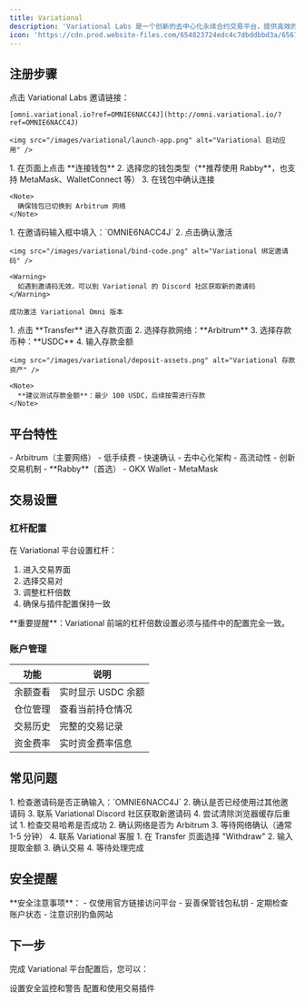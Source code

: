 ```yaml
---
title: Variational
description: 'Variational Labs 是一个创新的去中心化永续合约交易平台，提供高效的交易体验'
icon: 'https://cdn.prod.website-files.com/654823724edc4c7dbddbbd3a/656767a346e245f22feea159_Favicon.png'
---
```


## 注册步骤

<Steps>
  <Step title="访问注册链接">
    点击 Variational Labs 邀请链接：

    [omni.variational.io?ref=OMNIE6NACC4J](http://omni.variational.io/?ref=OMNIE6NACC4J)

    <img src="/images/variational/launch-app.png" alt="Variational 启动应用" />

  </Step>
  
  <Step title="连接钱包">
    1. 在页面上点击 **连接钱包**
    2. 选择您的钱包类型（**推荐使用 Rabby**，也支持 MetaMask、WalletConnect 等）
    3. 在钱包中确认连接

    <Note>
      确保钱包已切换到 Arbitrum 网络
    </Note>
  </Step>
  
  <Step title="填入邀请码">
    1. 在邀请码输入框中填入：`OMNIE6NACC4J`
    2. 点击确认激活

    <img src="/images/variational/bind-code.png" alt="Variational 绑定邀请码" />

    <Warning>
      如遇到邀请码无效，可以到 Variational 的 Discord 社区获取新的邀请码
    </Warning>

    成功激活 Variational Omni 版本
  </Step>
  
  <Step title="存款">
    1. 点击 **Transfer** 进入存款页面
    2. 选择存款网络：**Arbitrum**
    3. 选择存款币种：**USDC**
    4. 输入存款金额

    <img src="/images/variational/deposit-assets.png" alt="Variational 存款资产" />

    <Note>
      **建议测试存款金额**：最少 100 USDC，后续按需进行存款
    </Note>
  </Step>
</Steps>

## 平台特性

<CardGroup cols={3}>
  <Card title="网络支持" icon="network-wired">
    - Arbitrum（主要网络）
    - 低手续费
    - 快速确认
  </Card>
  <Card title="交易特色" icon="sparkles">
    - 去中心化架构
    - 高流动性
    - 创新交易机制
  </Card>
  <Card title="推荐钱包" icon="wallet">
    - **Rabby**（首选）
    - OKX Wallet
    - MetaMask
  </Card>
</CardGroup>

## 交易设置

### 杠杆配置

在 Variational 平台设置杠杆：

1. 进入交易界面
2. 选择交易对
3. 调整杠杆倍数
4. 确保与插件配置保持一致

<Warning>
**重要提醒**：Variational 前端的杠杆倍数设置必须与插件中的配置完全一致。
</Warning>

### 账户管理

| 功能 | 说明 |
|------|------|
| 余额查看 | 实时显示 USDC 余额 |
| 仓位管理 | 查看当前持仓情况 |
| 交易历史 | 完整的交易记录 |
| 资金费率 | 实时资金费率信息 |

## 常见问题

<AccordionGroup>
  <Accordion title="邀请码无效怎么办？">
    1. 检查邀请码是否正确输入：`OMNIE6NACC4J`
    2. 确认是否已经使用过其他邀请码
    3. 联系 Variational Discord 社区获取新邀请码
    4. 尝试清除浏览器缓存后重试
  </Accordion>
  
  <Accordion title="存款未到账怎么办？">
    1. 检查交易哈希是否成功
    2. 确认网络是否为 Arbitrum
    3. 等待网络确认（通常 1-5 分钟）
    4. 联系 Variational 客服
  </Accordion>
  
  <Accordion title="如何提取资金？">
    1. 在 Transfer 页面选择 "Withdraw"
    2. 输入提取金额
    3. 确认交易
    4. 等待处理完成
  </Accordion>
</AccordionGroup>

## 安全提醒

<Warning>
**安全注意事项**：
- 仅使用官方链接访问平台
- 妥善保管钱包私钥
- 定期检查账户状态
- 注意识别钓鱼网站
</Warning>

## 下一步

完成 Variational 平台配置后，您可以：

<CardGroup cols={2}>
  <Card title="配置安全警告" icon="shield" href="/platforms/security-alerts">
    设置安全监控和警告
  </Card>
  <Card title="开始使用插件" icon="play" href="/products/edgex-variational">
    配置和使用交易插件
  </Card>
</CardGroup>
